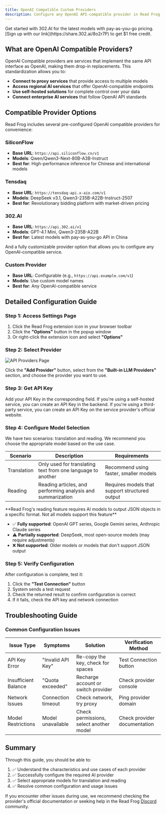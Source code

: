 ```yaml
---
title: OpenAI Compatible Custom Providers
description: Configure any OpenAI API-compatible provider in Read Frog, including third-party services and self-hosted solutions
---
```


<Callout type="info" title="302.AI Special Offer">
Get started with 302.AI for the latest models with pay-as-you-go pricing. [Sign up with our link](https://share.302.ai/8o2r7P) to get $1 free credit.
</Callout>

## What are OpenAI Compatible Providers?

OpenAI Compatible providers are services that implement the same API interface as OpenAI, making them drop-in replacements. This standardization allows you to:

- **Connect to proxy services** that provide access to multiple models
- **Access regional AI services** that offer OpenAI-compatible endpoints
- **Use self-hosted solutions** for complete control over your data
- **Connect enterprise AI services** that follow OpenAI API standards

## Compatible Provider Options

Read Frog includes several pre-configured OpenAI compatible providers for convenience:

### SiliconFlow
- **Base URL**: `https://api.siliconflow.cn/v1`
- **Models**: Qwen/Qwen3-Next-80B-A3B-Instruct
- **Best for**: High-performance inference for Chinese and international models

### Tensdaq
- **Base URL**: `https://tensdaq-api.x-aio.com/v1`
- **Models**: DeepSeek v3.1, Qwen3-235B-A22B-Instruct-2507
- **Best for**: Revolutionary bidding platform with market-driven pricing

### 302.AI
- **Base URL**: `https://api.302.ai/v1`
- **Models**: GPT-4.1 Mini, Qwen3-235B-A22B
- **Best for**: Latest models with pay-as-you-go API in China

And a fully customizable provider option that allows you to configure any OpenAI-compatible service.

### Custom Provider
- **Base URL**: Configurable (e.g., `https://api.example.com/v1`)
- **Models**: Use custom model names
- **Best for**: Any OpenAI-compatible service

## Detailed Configuration Guide

### Step 1: Access Settings Page

1. Click the Read Frog extension icon in your browser toolbar
2. Click the **"Options"** button in the popup window
3. Or right-click the extension icon and select **"Options"**

### Step 2: Select Provider

![API Providers Page](/tutorial/providers/built-in-providers/api-providers-page.png)

Click the **"Add Provider"** button, select from the **"Built-in LLM Providers"** section, and choose the provider you want to use.

### Step 3: Get API Key

Add your API Key in the corresponding field. If you're using a self-hosted service, you can create an API Key in the backend. If you're using a third-party service, you can create an API Key on the service provider's official website.

### Step 4: Configure Model Selection

We have two scenarios: translation and reading. We recommend you choose the appropriate model based on the use case.

| Scenario | Description | Requirements |
| --- | --- | --- |
| Translation | Only used for translating text from one language to another | Recommend using faster, smaller models |
| Reading | Reading articles, and performing analysis and summarization | Requires models that support structured output |

<Callout type="warn">
**Read Frog's reading feature requires AI models to output JSON objects in a specific format. Not all models support this feature**

- ✅ **Fully supported**: OpenAI GPT series, Google Gemini series, Anthropic Claude series
- ⚠️ **Partially supported**: DeepSeek, most open-source models (may require adjustments)
- ❌ **Not supported**: Older models or models that don't support JSON output
</Callout>

### Step 5: Verify Configuration

After configuration is complete, test it:

1. Click the **"Test Connection"** button
2. System sends a test request
3. Check the returned result to confirm configuration is correct
4. If it fails, check the API key and network connection

## Troubleshooting Guide

### Common Configuration Issues

| Issue Type | Symptoms | Solution | Verification Method |
| --- | --- | --- | --- |
| API Key Error | "Invalid API Key" | Re-copy the key, check for spaces | Test Connection button |
| Insufficient Balance | "Quota exceeded" | Recharge account or switch provider | Check provider console |
| Network Issues | Connection timeout | Check network, try proxy | Ping provider domain |
| Model Restrictions | Model unavailable | Check permissions, select another model | Check provider documentation |

## Summary

Through this guide, you should be able to:

1. ✅ Understand the characteristics and use cases of each provider
2. ✅ Successfully configure the required AI provider
3. ✅ Select appropriate models for translation and reading
4. ✅ Resolve common configuration and usage issues

If you encounter other issues during use, we recommend checking the provider's official documentation or seeking help in the Read Frog [Discord](https://discord.gg/ej45e3PezJ) community.